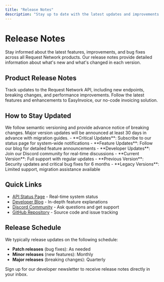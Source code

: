 ```yaml
---
title: "Release Notes"
description: "Stay up to date with the latest updates and improvements to Request Network products"
---
```


# Release Notes

Stay informed about the latest features, improvements, and bug fixes across all Request Network products. Our release notes provide detailed information about what's new and what's changed in each version.

## Product Release Notes

<CardGroup cols={2}>
<Card title="Request API Release Notes" icon="api" href="/release-notes/request-api">
  Track updates to the Request Network API, including new endpoints, breaking changes, and performance improvements.
</Card>

<Card title="EasyInvoice Release Notes" icon="receipt" href="/release-notes/easy-invoice">
  Follow the latest features and enhancements to EasyInvoice, our no-code invoicing solution.
</Card>
</CardGroup>

## How to Stay Updated

<AccordionGroup>
<Accordion title="API Breaking Changes">
  We follow semantic versioning and provide advance notice of breaking changes. Major version updates will be announced at least 30 days in advance with migration guides.
</Accordion>

<Accordion title="Notification Preferences">
  - **Critical Updates**: Subscribe to our status page for system-wide notifications
  - **Feature Updates**: Follow our blog for detailed feature announcements
  - **Developer Updates**: Join our Discord community for real-time discussions
</Accordion>

<Accordion title="Version Support">
  - **Current Version**: Full support with regular updates
  - **Previous Version**: Security updates and critical bug fixes for 6 months
  - **Legacy Versions**: Limited support, migration assistance available
</Accordion>
</AccordionGroup>

## Quick Links

- [API Status Page](https://status.request.network) - Real-time system status
- [Developer Blog](https://request.network/blog) - In-depth feature explanations
- [Discord Community](https://request.network/discord) - Ask questions and get support
- [GitHub Repository](https://github.com/RequestNetwork) - Source code and issue tracking

## Release Schedule

We typically release updates on the following schedule:

- **Patch releases** (bug fixes): As needed
- **Minor releases** (new features): Monthly
- **Major releases** (breaking changes): Quarterly

<Tip>
Sign up for our developer newsletter to receive release notes directly in your inbox.
</Tip>
